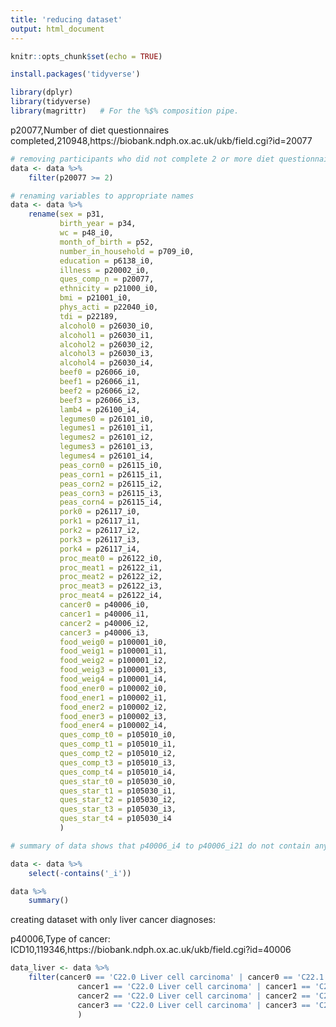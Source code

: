 ```yaml
---
title: 'reducing dataset'
output: html_document
---
```


```r
knitr::opts_chunk$set(echo = TRUE)
```

```r
install.packages('tidyverse')
```

```r
library(dplyr)
library(tidyverse)
library(magrittr)   # For the %$% composition pipe.
```

p20077,Number of diet questionnaires completed,210948,https://biobank.ndph.ox.ac.uk/ukb/field.cgi?id=20077

```r
# removing participants who did not complete 2 or more diet questionnaires
data <- data %>%
    filter(p20077 >= 2)

# renaming variables to appropriate names
data <- data %>%
    rename(sex = p31,
           birth_year = p34,
           wc = p48_i0,
           month_of_birth = p52,
           number_in_household = p709_i0,
           education = p6138_i0,
           illness = p20002_i0,
           ques_comp_n = p20077,
           ethnicity = p21000_i0,
           bmi = p21001_i0,
           phys_acti = p22040_i0,
           tdi = p22189,
           alcohol0 = p26030_i0,
           alcohol1 = p26030_i1,
           alcohol2 = p26030_i2,
           alcohol3 = p26030_i3,
           alcohol4 = p26030_i4,
           beef0 = p26066_i0,
           beef1 = p26066_i1,
           beef2 = p26066_i2,
           beef3 = p26066_i3,
           lamb4 = p26100_i4,
           legumes0 = p26101_i0,
           legumes1 = p26101_i1,
           legumes2 = p26101_i2,
           legumes3 = p26101_i3,
           legumes4 = p26101_i4,
           peas_corn0 = p26115_i0,
           peas_corn1 = p26115_i1,
           peas_corn2 = p26115_i2,
           peas_corn3 = p26115_i3,
           peas_corn4 = p26115_i4,
           pork0 = p26117_i0,
           pork1 = p26117_i1,
           pork2 = p26117_i2,
           pork3 = p26117_i3,
           pork4 = p26117_i4,
           proc_meat0 = p26122_i0,
           proc_meat1 = p26122_i1,
           proc_meat2 = p26122_i2,
           proc_meat3 = p26122_i3,
           proc_meat4 = p26122_i4,
           cancer0 = p40006_i0,
           cancer1 = p40006_i1,
           cancer2 = p40006_i2,
           cancer3 = p40006_i3,
           food_weig0 = p100001_i0,
           food_weig1 = p100001_i1,
           food_weig2 = p100001_i2,
           food_weig3 = p100001_i3,
           food_weig4 = p100001_i4,
           food_ener0 = p100002_i0,
           food_ener1 = p100002_i1,
           food_ener2 = p100002_i2,
           food_ener3 = p100002_i3,
           food_ener4 = p100002_i4,
           ques_comp_t0 = p105010_i0,
           ques_comp_t1 = p105010_i1,
           ques_comp_t2 = p105010_i2,
           ques_comp_t3 = p105010_i3,
           ques_comp_t4 = p105010_i4,
           ques_star_t0 = p105030_i0,
           ques_star_t1 = p105030_i1,
           ques_star_t2 = p105030_i2,
           ques_star_t3 = p105030_i3,
           ques_star_t4 = p105030_i4
           )

# summary of data shows that p40006_i4 to p40006_i21 do not contain any data points, i.e, no information on cancer diagnoses. Removing these and follow-up values on other variables:

data <- data %>% 
    select(-contains('_i'))
```

```r
data %>% 
    summary()
```

creating dataset with only liver cancer diagnoses:

p40006,Type of cancer: ICD10,119346,https://biobank.ndph.ox.ac.uk/ukb/field.cgi?id=40006

```r
data_liver <- data %>% 
    filter(cancer0 == 'C22.0 Liver cell carcinoma' | cancer0 == 'C22.1 Intrahepatic bile duct carcinoma' |
               cancer1 == 'C22.0 Liver cell carcinoma' | cancer1 == 'C22.1 Intrahepatic bile duct carcinoma' |
               cancer2 == 'C22.0 Liver cell carcinoma' | cancer2 == 'C22.1 Intrahepatic bile duct carcinoma' |
               cancer3 == 'C22.0 Liver cell carcinoma' | cancer3 == 'C22.1 Intrahepatic bile duct carcinoma'
               )
```

